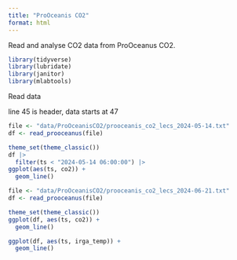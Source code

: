 ```yaml
---
title: "ProOceanis CO2"
format: html
---
```


Read and analyse CO2 data from ProOceanus CO2.

```r
library(tidyverse)
library(lubridate)
library(janitor)
library(mlabtools)
```

Read data

line 45 is header, data starts at 47

```r
file <- "data/ProOceanisCO2/prooceanis_co2_lecs_2024-05-14.txt"
df <- read_prooceanus(file)
```

```r
theme_set(theme_classic())
df |> 
  filter(ts < "2024-05-14 06:00:00") |> 
ggplot(aes(ts, co2)) +
  geom_line()
```



```r
file <- "data/ProOceanisCO2/prooceanis_co2_lecs_2024-06-21.txt"
df <- read_prooceanus(file)
```

```r
theme_set(theme_classic())
ggplot(df, aes(ts, co2)) +
  geom_line()
```

```r
ggplot(df, aes(ts, irga_temp)) +
  geom_line()
```

